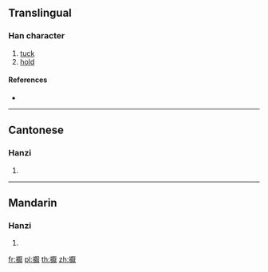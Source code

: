 ==Translingual==

===Han character===
{{Han char|rn=64|rad=手|as=14|sn=17|four=51034|canj=QMAK|ids=⿰扌厭}}

# [[tuck]]
# [[hold]]

====References====
* {{Han ref|kx=0460.150|dkj=12868|dj=0809.050|hdz=31974.070|uh=64EB|ud=25835|bh=ECEB|bd=60651}}

----

==Cantonese==

===Hanzi===
{{yue-hanzi|jyut=[[jip3]]|y=yip3}}

# {{defn|lang=yue|sort=手14}}

----

==Mandarin==

===Hanzi===
{{cmn-hanzi|pin=[[yè]] ([[ye4]])|wg=yeh<sup>4</sup>}}

# {{defn|lang=cmn|sort=手14}}

[[fr:擫]]
[[pl:擫]]
[[th:擫]]
[[zh:擫]]